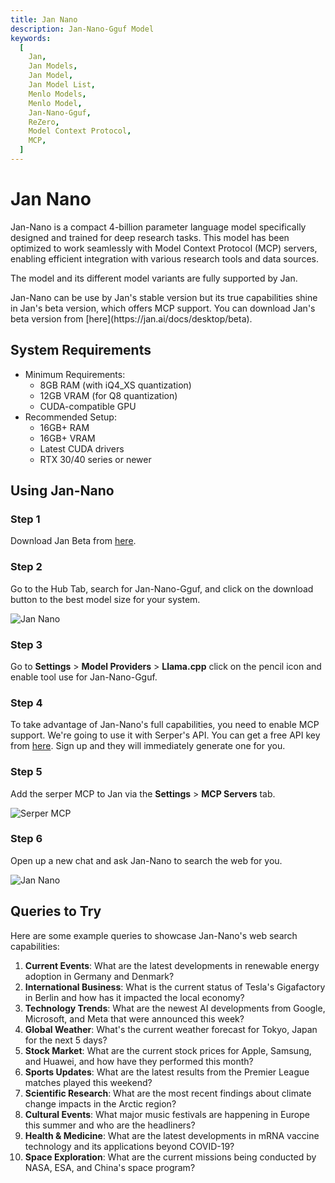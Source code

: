 ```yaml
---
title: Jan Nano
description: Jan-Nano-Gguf Model
keywords:
  [
    Jan,
    Jan Models,
    Jan Model,
    Jan Model List,
    Menlo Models,
    Menlo Model,
    Jan-Nano-Gguf,
    ReZero,
    Model Context Protocol,
    MCP,
  ]
---
```



# Jan Nano

Jan-Nano is a compact 4-billion parameter language model specifically designed and trained for deep 
research tasks. This model has been optimized to work seamlessly with Model Context Protocol (MCP) servers, 
enabling efficient integration with various research tools and data sources.

The model and its different model variants are fully supported by Jan.

<Callout type="info">
  Jan-Nano can be use by Jan's stable version but its true capabilities shine in Jan's beta version, which 
  offers MCP support. You can download Jan's beta version from [here](https://jan.ai/docs/desktop/beta).
</Callout>


## System Requirements

- Minimum Requirements:
  - 8GB RAM (with iQ4_XS quantization)
  - 12GB VRAM (for Q8 quantization)
  - CUDA-compatible GPU
- Recommended Setup:
  - 16GB+ RAM
  - 16GB+ VRAM
  - Latest CUDA drivers
  - RTX 30/40 series or newer


## Using Jan-Nano

### Step 1
Download Jan Beta from [here](https://jan.ai/docs/desktop/beta).

### Step 2
Go to the Hub Tab, search for Jan-Nano-Gguf, and click on the download button to the best model size for your system.

![Jan Nano](../_assets/jan-nano1.png)

### Step 3
Go to **Settings** > **Model Providers** > **Llama.cpp** click on the pencil icon and enable tool use for Jan-Nano-Gguf.

### Step 4
To take advantage of Jan-Nano's full capabilities, you need to enable MCP support. We're going to use it with Serper's 
API. You can get a free API key from [here](https://serper.dev/). Sign up and they will immediately generate one for you.

### Step 5
Add the serper MCP to Jan via the **Settings** > **MCP Servers** tab.

![Serper MCP](../_assets/serper-mcp.png)

### Step 6
Open up a new chat and ask Jan-Nano to search the web for you.

![Jan Nano](../_assets/jan-nano-demo.gif)

## Queries to Try

Here are some example queries to showcase Jan-Nano's web search capabilities:

1. **Current Events**: What are the latest developments in renewable energy adoption in Germany and Denmark?
2. **International Business**: What is the current status of Tesla's Gigafactory in Berlin and how has it impacted the local economy?
3. **Technology Trends**: What are the newest AI developments from Google, Microsoft, and Meta that were announced this week?
4. **Global Weather**: What's the current weather forecast for Tokyo, Japan for the next 5 days?
5. **Stock Market**: What are the current stock prices for Apple, Samsung, and Huawei, and how have they performed this month?
6. **Sports Updates**: What are the latest results from the Premier League matches played this weekend?
7. **Scientific Research**: What are the most recent findings about climate change impacts in the Arctic region?
8. **Cultural Events**: What major music festivals are happening in Europe this summer and who are the headliners?
9. **Health & Medicine**: What are the latest developments in mRNA vaccine technology and its applications beyond COVID-19?
10. **Space Exploration**: What are the current missions being conducted by NASA, ESA, and China's space program?
